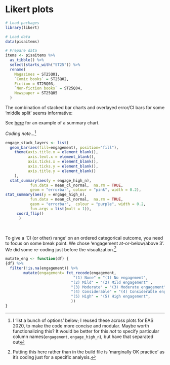 # Likert plots

```r
# Load packages
library(likert)

# Load data
data(pisaitems)

# Prepare data
items <- pisaitems %>%
  as_tibble() %>%
  select(starts_with("ST25")) %>%
  rename(
    Magazines = ST25Q01,
    `Comic books` = ST25Q02,
    Fiction = ST25Q03,
    `Non-fiction books` = ST25Q04,
    Newspaper = ST25Q05
  )
```

The combination of stacked bar charts and overlayed error/CI bars for some 'middle split' seems informative:

See [here]("https://rethinkpriorities.github.io/ea_data_public/eas-engagement.html#summary-charts") for an example of a summary chart.


*Coding note...*^[I 'list a bunch of options' below; I reused these across plots for EAS 2020, to make the code more concise and modular. Maybe worth functionalizing this? It would be better for this *not* to specify particular column names(`engagement`, `engage_high_n`), but have that separated out]  

```r

engage_stack_layers <- list(
  geom_bar(aes(fill=engagement), position="fill"),
    theme(axis.title.x = element_blank(),
          axis.text.x = element_blank(),
          axis.ticks.x = element_blank(),
          axis.ticks.y = element_blank(),
          axis.title.y = element_blank()
    ),
  stat_summary(aes(y = engage_high_n),
           fun.data = mean_cl_normal,  na.rm = TRUE,
           geom = "errorbar", colour = "pink", width = 0.2),
stat_summary(aes(y = engage_high_n),
           fun.data = mean_cl_normal,  na.rm = TRUE,
           geom = "errorbar",  colour = "purple", width = 0.2,
           fun.args = list(mult = 1)),
     coord_flip()
      )

```


\

To give a 'CI (or other) range' on an ordered categorical outcome, you need to focus on some break point. We chose 'engagement at-or-below/above 3'.  We did some re-coding just before the visualization.^[Putting this here rather than in the build file is 'marginally OK practice' as it's coding just for a specific analysis.] 

```r
mutate_eng <- function(df) {
{df} %>%
  filter(!is.na(engagement)) %>%
        mutate(engagement= fct_recode(engagement,
                              "(1) None" = "(1) No engagement",
                             "(2) Mild" = "(2) Mild engagement" ,
                             "(3) Moderate" = "(3) Moderate engagement",
                             "(4) Considerable" = "(4) Considerable engagement",
                             "(5) High" = "(5) High engagement",
                             ))
}
```


